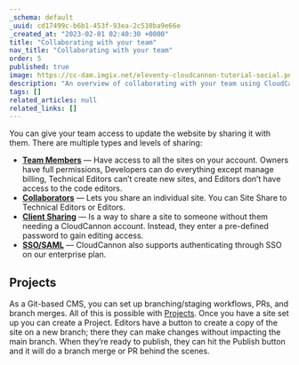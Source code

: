 ```yaml
---
_schema: default
_uuid: cd17499c-b6b1-453f-93ea-2c510ba9e66e
_created_at: "2023-02-01 02:40:30 +0000"
title: "Collaborating with your team"
nav_title: "Collaborating with your team"
order: 5
published: true
image: https://cc-dam.imgix.net/eleventy-cloudcannon-tutorial-social.png
description: "An overview of collaborating with your team using CloudCannon."
tags: []
related_articles: null
related_links: []
---
```


You can give your team access to update the website by sharing it with
them. There are multiple types and levels of sharing:

* **[Team Members](/documentation/articles/managing-your-team-members/)** — Have access to all the sites on your
account. Owners have full permissions, Developers can do everything except
manage billing, Technical Editors can’t create new sites, and Editors
don’t have access to the code editors.
* [**Collaborators**](/documentation/articles/sharing-on-a-per-site-basis/) — Lets you share an individual site. You
can Site Share to Technical Editors or Editors.
* [**Client
Sharing**](/documentation/articles/giving-clients-access-to-update-a-site/) — Is a way to share a site to someone
without them needing a CloudCannon account. Instead, they enter a
pre-defined password to gain editing access.
* [**SSO/SAML**](/documentation/articles/using-sso-to-create-team-accounts/) — CloudCannon also supports authenticating
through SSO on our enterprise plan.

## Projects

As a Git-based CMS, you can set up branching/staging workflows, PRs, and
branch merges. All of this is possible with
[Projects](/documentation/articles/enabling-editor-branching-with-projects/). Once you have a site set up you can
create a Project. Editors have a button to create a copy of the site on a
new branch; there they can make changes without impacting the main branch.
When they’re ready to publish, they can hit the Publish button and it will
do a branch merge or PR behind the scenes.